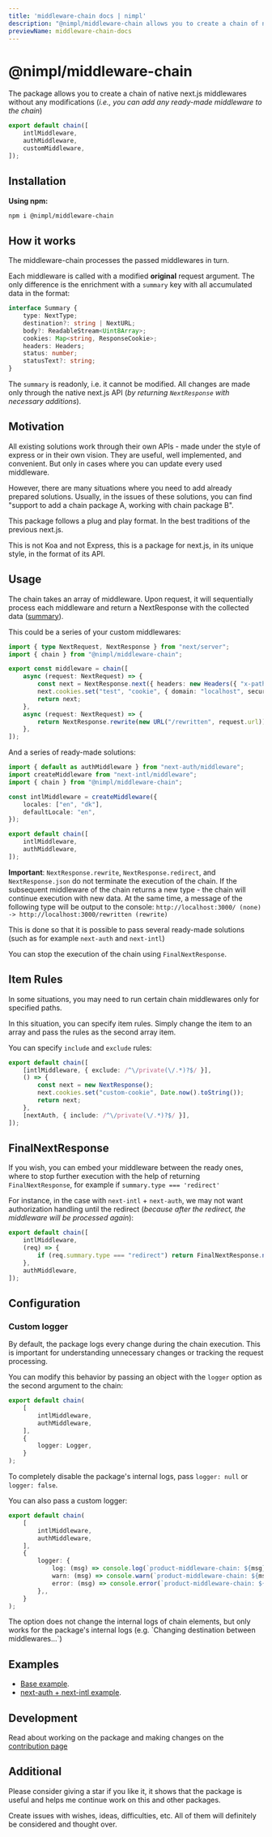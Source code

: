 ```yaml
---
title: 'middleware-chain docs | nimpl'
description: "@nimpl/middleware-chain allows you to create a chain of native next.js middlewares without any modifications"
previewName: middleware-chain-docs
---
```


# @nimpl/middleware-chain

<PackageLinks npmName="@nimpl/middleware-chain" githubName="nimpl-middleware-chain" />

The package allows you to create a chain of native next.js middlewares without any modifications (*i.e., you can add any ready-made middleware to the chain*)

```ts filename="middleware.ts"
export default chain([
    intlMiddleware,
    authMiddleware,
    customMiddleware,
]);
```

## Installation

**Using npm:**
```sh npm2yarn copy
npm i @nimpl/middleware-chain
```

## How it works

The middleware-chain processes the passed middlewares in turn.

Each middleware is called with a modified **original** request argument. The only difference is the enrichment with a `summary` key with all accumulated data in the format:

```ts
interface Summary {
    type: NextType;
    destination?: string | NextURL;
    body?: ReadableStream<Uint8Array>;
    cookies: Map<string, ResponseCookie>;
    headers: Headers;
    status: number;
    statusText?: string;
}
```

The `summary` is readonly, i.e. it cannot be modified. All changes are made only through the native next.js API (*by returning `NextResponse` with necessary additions*).

## Motivation

All existing solutions work through their own APIs - made under the style of express or in their own vision. They are useful, well implemented, and convenient. But only in cases where you can update every used middleware.

However, there are many situations where you need to add already prepared solutions. Usually, in the issues of these solutions, you can find "support to add a chain package A, working with chain package B".

This package follows a plug and play format. In the best traditions of the previous next.js.

This is not Koa and not Express, this is a package for next.js, in its unique style, in the format of its API.

## Usage

The chain takes an array of middleware. Upon request, it will sequentially process each middleware and return a NextResponse with the collected data ([summary](#how-it-works)).

This could be a series of your custom middlewares:

```ts filename="middleware.ts"
import { type NextRequest, NextResponse } from "next/server";
import { chain } from "@nimpl/middleware-chain";

export const middleware = chain([
    async (request: NextRequest) => {
        const next = NextResponse.next({ headers: new Headers({ "x-pathname": request.nextUrl.pathname }) });
        next.cookies.set("test", "cookie", { domain: "localhost", secure: true });
        return next;
    },
    async (request: NextRequest) => {
        return NextResponse.rewrite(new URL("/rewritten", request.url));
    },
]);
```

And a series of ready-made solutions:

```ts filename="middleware.ts"
import { default as authMiddleware } from "next-auth/middleware";
import createMiddleware from "next-intl/middleware";
import { chain } from "@nimpl/middleware-chain";

const intlMiddleware = createMiddleware({
    locales: ["en", "dk"],
    defaultLocale: "en",
});

export default chain([
    intlMiddleware,
    authMiddleware,
]);
```

**Important**: `NextResponse.rewrite`, `NextResponse.redirect`, and `NextResponse.json` do not terminate the execution of the chain. If the subsequent middleware of the chain returns a new type - the chain will continue execution with new data. At the same time, a message of the following type will be output to the console:
`http://localhost:3000/ (none) -> http://localhost:3000/rewritten (rewrite)`

This is done so that it is possible to pass several ready-made solutions (such as for example `next-auth` and `next-intl`)

You can stop the execution of the chain using `FinalNextResponse`.

## Item Rules

In some situations, you may need to run certain chain middlewares only for specified paths.

In this situation, you can specify item rules. Simply change the item to an array and pass the rules as the second array item.

You can specify `include` and `exclude` rules:

```ts
export default chain([
    [intlMiddleware, { exclude: /^\/private(\/.*)?$/ }],
    () => {
        const next = new NextResponse();
        next.cookies.set("custom-cookie", Date.now().toString());
        return next;
    },
    [nextAuth, { include: /^\/private(\/.*)?$/ }],
]);
```

## FinalNextResponse

If you wish, you can embed your middleware between the ready ones, where to stop further execution with the help of returning `FinalNextResponse`, for example if `summary.type === 'redirect'`

For instance, in the case with `next-intl` + `next-auth`, we may not want authorization handling until the redirect (*because after the redirect, the middleware will be processed again*):

```ts filename="middleware.ts"
export default chain([
    intlMiddleware,
    (req) => {
        if (req.summary.type === "redirect") return FinalNextResponse.next();
    },
    authMiddleware,
]);
```

## Configuration

### Custom logger

By default, the package logs every change during the chain execution.
This is important for understanding unnecessary changes or tracking the request processing.

You can modify this behavior by passing an object with the `logger` option as the second argument to the chain:

```ts
export default chain(
    [
        intlMiddleware,
        authMiddleware,
    ],
    {
        logger: Logger,
    }
);
```

To completely disable the package's internal logs, pass `logger: null` or `logger: false`.

You can also pass a custom logger:

```ts
export default chain(
    [
        intlMiddleware,
        authMiddleware,
    ],
    {
        logger: {
            log: (msg) => console.log(`product-middleware-chain: ${msg}`),
            warn: (msg) => console.warn(`product-middleware-chain: ${msg}`),
            error: (msg) => console.error(`product-middleware-chain: ${msg}`),
        },,
    }
);
```

<Hint>
The option does not change the internal logs of chain elements, but only works for the package's internal logs (e.g. `Changing destination between middlewares...`)
</Hint>

## Examples

* [Base example](https://github.com/vordgi/nimpl-middleware-chain/tree/main/examples/base).
* [next-auth + next-intl example](https://github.com/vordgi/nimpl-middleware-chain/tree/main/examples/auth-intl).

## Development

Read about working on the package and making changes on the [contribution page](./contribution.mdx)

## Additional

Please consider giving a star if you like it, it shows that the package is useful and helps me continue work on this and other packages.

Create issues with wishes, ideas, difficulties, etc. All of them will definitely be considered and thought over.
